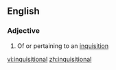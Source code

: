 ==English==

===Adjective===
{{en-adj}}

# Of or pertaining to an [[inquisition]]

[[vi:inquisitional]]
[[zh:inquisitional]]